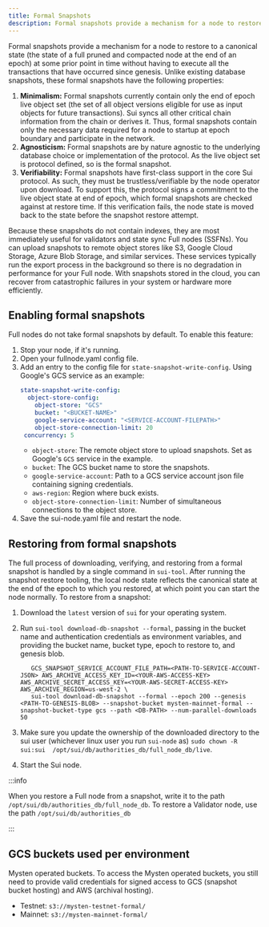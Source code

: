 ```yaml
---
title: Formal Snapshots
description: Formal snapshots provide a mechanism for a node to restore to a canonical state (the state of a full pruned and compacted node at the end of an epoch) at some prior point in time without having to execute all the transactions that have occurred since genesis.
---
```


Formal snapshots provide a mechanism for a node to restore to a canonical state (the state of a full pruned and compacted node at the end of an epoch) at some prior point in time without having to execute all the transactions that have occurred since genesis. Unlike existing database snapshots, these formal snapshots have the following properties:

1. **Minimalism:** Formal snapshots currently contain only the end of epoch live object set (the set of all object versions eligible for use as input objects for future transactions). Sui syncs all other critical chain information from the chain or derives it. Thus, formal snapshots contain only the necessary data required for a node to startup at epoch boundary and participate in the network. 
1. **Agnosticism:** Formal snapshots are by nature agnostic to the underlying database choice or implementation of the protocol. As the live object set is protocol defined, so is the formal snapshot.
1. **Verifiability:** Formal snapshots have first-class support in the core Sui protocol. As such, they must be trustless/verifiable by the node operator upon download. To support this, the protocol signs a commitment to the live object state at end of epoch, which formal snapshots are checked against at restore time. If this verification fails, the node state is moved back to the state before the snapshot restore attempt.

Because these snapshots do not contain indexes, they are most immediately useful for validators and state sync Full nodes (SSFNs). You can upload snapshots to remote object stores like S3, Google Cloud Storage, Azure Blob Storage, and similar services. These services typically run the export process in the background so there is no degradation in performance for your Full node. With snapshots stored in the cloud, you can recover from catastrophic failures in your system or hardware more efficiently.

## Enabling formal snapshots

Full nodes do not take formal snapshots by default. To enable this feature:

1. Stop your node, if it's running.
2. Open your fullnode.yaml config file.
3. Add an entry to the config file for `state-snapshot-write-config`. Using Google's GCS service as an example:
   ```yaml
   state-snapshot-write-config:
     object-store-config:
       object-store: "GCS"
       bucket: "<BUCKET-NAME>"
       google-service-account: "<SERVICE-ACCOUNT-FILEPATH>"
       object-store-connection-limit: 20
    concurrency: 5
   ```
   - `object-store`: The remote object store to upload snapshots. Set as Google's `GCS` service in the example.
   - `bucket`: The GCS bucket name to store the snapshots.
   - `google-service-account`: Path to a GCS service account json file containing signing credentials.
   - `aws-region`: Region where buck exists.
   - `object-store-connection-limit`: Number of simultaneous connections to the object store.
4. Save the sui-node.yaml file and restart the node.

## Restoring from formal snapshots

The full process of downloading, verifying, and restoring from a formal snapshot is handled by a single command in `sui-tool`. After running the snapshot restore tooling, the local node state reflects the canonical state at the end of the epoch to which you restored, at which point you can start the node normally. To restore from a snapshot:

1. Download the `latest` version of `sui` for your operating system.
1. Run `sui-tool download-db-snapshot --formal`, passing in the bucket name and authentication credentials as environment variables, and providing the bucket name, bucket type, epoch to restore to, and genesis blob.

   ```
      GCS_SNAPSHOT_SERVICE_ACCOUNT_FILE_PATH=<PATH-TO-SERVICE-ACCOUNT-JSON> AWS_ARCHIVE_ACCESS_KEY_ID=<YOUR-AWS-ACCESS-KEY> AWS_ARCHIVE_SECRET_ACCESS_KEY=<YOUR-AWS-SECRET-ACCESS-KEY> AWS_ARCHIVE_REGION=us-west-2 \
      sui-tool download-db-snapshot --formal --epoch 200 --genesis <PATH-TO-GENESIS-BLOB> --snapshot-bucket mysten-mainnet-formal --snapshot-bucket-type gcs --path <DB-PATH> --num-parallel-downloads 50
   ```

1. Make sure you update the ownership of the downloaded directory to the sui user (whichever linux user you run `sui-node` as)
   `sudo chown -R sui:sui  /opt/sui/db/authorities_db/full_node_db/live`.
1. Start the Sui node.

:::info

When you restore a Full node from a snapshot, write it to the path `/opt/sui/db/authorities_db/full_node_db`. To restore a Validator node, use the path `/opt/sui/db/authorities_db`

:::

## GCS buckets used per environment

Mysten operated buckets. To access the Mysten operated buckets, you still need to provide valid credentials for signed access to GCS (snapshot bucket hosting) and AWS (archival hosting).

- Testnet: `s3://mysten-testnet-formal/`
- Mainnet: `s3://mysten-mainnet-formal/`
